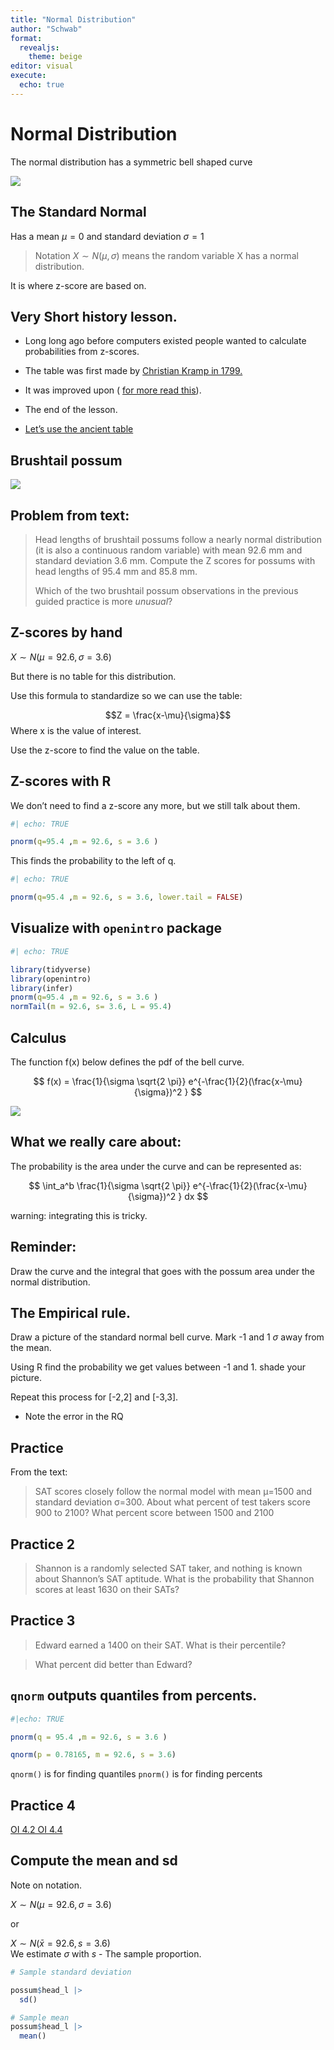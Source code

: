 ```yaml
---
title: "Normal Distribution"
author: "Schwab"
format: 
  revealjs:
    theme: beige
editor: visual
execute: 
  echo: true
---
```


# Normal Distribution

The normal distribution has a symmetric bell shaped curve

![](https://openintro-ims.netlify.app/13-foundations-mathematical_files/figure-html/simpleNormal-1.png)

## The Standard Normal

Has a mean $\mu = 0$ and standard deviation $\sigma = 1$

> Notation $X\sim N(\mu,\sigma)$ means the random variable X has a normal distribution.

It is where z-score are based on.

## Very Short history lesson.

::: incremental
-   Long long ago before computers existed people wanted to calculate probabilities from z-scores.

-   The table was first made by [Christian Kramp in 1799.](https://stats.stackexchange.com/questions/233356/who-created-the-first-standard-normal-table)

-   It was improved upon ( [for more read this](https://www.jstor.org/stable/27643700)).

-   The end of the lesson.

-   [Let's use the ancient table](https://ztable.io/)
:::

## Brushtail possum

[![](https://upload.wikimedia.org/wikipedia/commons/2/22/Trichosurus_vulpecula_1.jpg)](https://commons.wikimedia.org/wiki/User:JJ_Harrison)

## Problem from text:

> Head lengths of brushtail possums follow a nearly normal distribution (it is also a continuous random variable) with mean 92.6 mm and standard deviation 3.6 mm. Compute the Z scores for possums with head lengths of 95.4 mm and 85.8 mm.
>
> Which of the two brushtail possum observations in the previous guided practice is more *unusual*?

## Z-scores by hand

$X \sim N(\mu = 92.6 , \sigma = 3.6)$

But there is no table for this distribution.

Use this formula to standardize so we can use the table:

$$Z = \frac{x-\mu}{\sigma}$$ Where x is the value of interest.

Use the z-score to find the value on the table.

## Z-scores with R

We don't need to find a z-score any more, but we still talk about them.

```r
#| echo: TRUE

pnorm(q=95.4 ,m = 92.6, s = 3.6 )
```

This finds the probability to the left of q.

```r
#| echo: TRUE

pnorm(q=95.4 ,m = 92.6, s = 3.6, lower.tail = FALSE)
```

## Visualize with `openintro` package

```r
#| echo: TRUE

library(tidyverse)
library(openintro)
library(infer)
pnorm(q=95.4 ,m = 92.6, s = 3.6 )
normTail(m = 92.6, s= 3.6, L = 95.4)
```

## Calculus

The function f(x) below defines the pdf of the bell curve.

$$ f(x) = \frac{1}{\sigma \sqrt{2 \pi}}  e^{-\frac{1}{2}(\frac{x-\mu}{\sigma})^2 } $$

![](https://openintro-ims.netlify.app/13-foundations-mathematical_files/figure-html/simpleNormal-1.png)

## What we really care about:

The probability is the area under the curve and can be represented as:

$$ \int_a^b \frac{1}{\sigma \sqrt{2 \pi}}  e^{-\frac{1}{2}(\frac{x-\mu}{\sigma})^2 } dx $$

warning: integrating this is tricky.

## Reminder:

Draw the curve and the integral that goes with the possum area under the normal distribution.

## The Empirical rule.

Draw a picture of the standard normal bell curve. Mark -1 and 1 $\sigma$ away from the mean.

Using R find the probability we get values between -1 and 1. shade your picture.

Repeat this process for \[-2,2\] and \[-3,3\].

::: incremental
-   Note the error in the RQ
:::

## Practice

From the text:

> SAT scores closely follow the normal model with mean μ=1500 and standard deviation σ=300. About what percent of test takers score 900 to 2100? What percent score between 1500 and 2100

## Practice 2

> Shannon is a randomly selected SAT taker, and nothing is known about Shannon's SAT aptitude. What is the probability that Shannon scores at least 1630 on their SATs?

## Practice 3

> Edward earned a 1400 on their SAT. What is their percentile?

> What percent did better than Edward?

## `qnorm` outputs quantiles from percents.

```r
#|echo: TRUE

pnorm(q = 95.4 ,m = 92.6, s = 3.6 )

qnorm(p = 0.78165, m = 92.6, s = 3.6)
```

`qnorm()` is for finding quantiles `pnorm()` is for finding percents

## Practice 4

[OI 4.2 OI 4.4](https://www.biostat.jhsph.edu/~iruczins/teaching/books/2019.openintro.statistics.pdf#chapter.4)

## Compute the mean and sd

Note on notation.

$X \sim N(\mu = 92.6 , \sigma = 3.6)$

or

$X \sim N(\bar{x} = 92.6 , s= 3.6)$\
We estimate $\sigma$ with *s* - The sample proportion.

```r
# Sample standard deviation

possum$head_l |> 
  sd()

# Sample mean
possum$head_l |> 
  mean()

```
